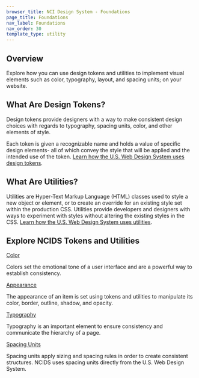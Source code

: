 ```yaml
---
browser_title: NCI Design System - Foundations
page_title: Foundations
nav_label: Foundations
nav_order: 30
template_type: utility
---
```


## Overview

Explore how you can use design tokens and utilities to implement visual elements such as color, typography, layout, and spacing units; on your website.

## What Are Design Tokens?

Design tokens provide designers with a way to make consistent design choices with regards to typography, spacing units, color, and other elements of style.

Each token is given a recognizable name and holds a value of specific design elements- all of which convey the style that will be applied and the intended use of the token. [Learn how the U.S. Web Design System uses design tokens](https://designsystem.digital.gov/design-tokens/).

## What Are Utilities?

Utilities are Hyper-Text Markup Language (HTML) classes used to style a new object or element, or to create an override for an existing style set within the production CSS. Utilities provide developers and designers with ways to experiment with styles without altering the existing styles in the CSS. [Learn how the U.S. Web Design System uses utilities](https://designsystem.digital.gov/utilities/?).

## Explore NCIDS Tokens and Utilities

<a href="./color" className="header-styled-link">
	Color
</a>

Colors set the emotional tone of a user interface and are a powerful way to establish consistency.

<a href="./appearance" className="header-styled-link">
	Appearance
</a>

The appearance of an item is set using tokens and utilities to manipulate its color, border, outline, shadow, and opacity.

<a href="./typography" className="header-styled-link">
	Typography
</a>

Typography is an important element to ensure consistency and communicate the hierarchy of a page.

<a href="./spacing-units" className="header-styled-link">
	Spacing Units
</a>

Spacing units apply sizing and spacing rules in order to create consistent structures. NCIDS uses spacing units directly from the U.S. Web Design System.
